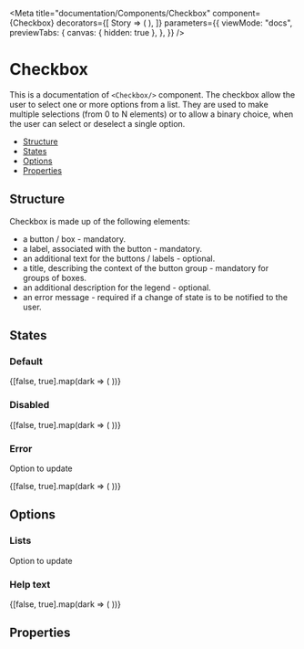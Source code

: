 <!--- Checkbox.stories.mdx 
--->


<Meta
    title="documentation/Components/Checkbox"
    component={Checkbox}
    decorators={[
        Story => (
            <ThemeProvider defaultIsDarkModeEnabled={useDarkMode()}>
                <Story />
            </ThemeProvider>
        ),
    ]}
    parameters={{
        viewMode: "docs",
        previewTabs: {
            canvas: { hidden: true },
        },
    }}
/>

# Checkbox

This is a documentation of `<Checkbox/>` component.
The checkbox allow the user to select one or more options from a list.
They are used to make multiple selections (from 0 to N elements) or to allow a binary choice,
when the user can select or deselect a single option.

-   [Structure](#structure)
-   [States](#sizes)
-   [Options](#options)
-   [Properties](#properties)

## Structure

Checkbox is made up of the following elements:

-   a button / box - mandatory.
-   a label, associated with the button - mandatory.
-   an additional text for the buttons / labels - optional.
-   a title, describing the context of the button group - mandatory for groups of boxes.
-   an additional description for the legend - optional.
-   an error message - required if a change of state is to be notified to the user.

## States

### Default

<Canvas>
    <Story name="Default">
        {[false, true].map(dark => (
            <Fragment key={dark}>
                <ThemeProvider dark={dark}></ThemeProvider>
            </Fragment>
        ))}
    </Story>
</Canvas>

### Disabled

<Canvas>
    <Story name="Disabled">
        {[false, true].map(dark => (
            <Fragment key={dark}>
                <ThemeProvider dark={dark}></ThemeProvider>
            </Fragment>
        ))}
    </Story>
</Canvas>

### Error

Option to update

<Canvas>
    <Story name="Error">
        {[false, true].map(dark => (
            <Fragment key={dark}>
                <ThemeProvider dark={dark}></ThemeProvider>
            </Fragment>
        ))}
    </Story>
</Canvas>

## Options

### Lists

Option to update

### Help text

<Canvas>
    <Story name="Help text">
        {[false, true].map(dark => (
            <Fragment key={dark}>
                <ThemeProvider dark={dark}></ThemeProvider>
            </Fragment>
        ))}
    </Story>
</Canvas>

## Properties

<ArgsTable of={Checkbox} />
